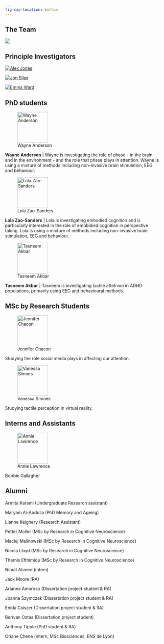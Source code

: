 ```yaml
---
fig-cap-location: bottom
---
```


## The Team
![](images/team.jpg)

## Principle Investigators

::: {layout-ncol="3"}
[![Alex Jones](images/Alex.png)](https://www.mdx.ac.uk/about-us/our-people/staff-directory/dr-alexander-jones/)

[![Jon Silas](images/Jon.png)](https://www.mdx.ac.uk/about-us/our-people/staff-directory/dr-jon-silas/)

[![Emma Ward](images/Emma.png)](https://www.mdx.ac.uk/about-us/our-people/staff-directory/dr-emma-ward/)
:::

## PhD students

::: {layout="[20,80]"}
![Wayne Anderson](images/Wayne.png){fig-align="left" width="100"}

**Wayne Anderson** \| Wayne is investigating the role of phase - in the brain and in the environment - and the role that phase plays in attention. Wayne is using a mixture of methods including non-invasive brain stimulation, EEG and behaviour.

![Lola Zao-Sanders](images/Lola.png){fig-align="left" width="100"}

**Lola Zao-Sanders** \| Lola is investigating embodied cognition and is particularly interested in the role of emobidied cognition in perspective taking. Lola is using a mixture of methods including non-invasive brain stimulation, EEG and behaviour.

![Tasneem Akbar](images/Tasneem.jpg){fig-align="left" width="100"}

**Tasneem Akbar** \| Tasneem is investigating tactile attetnion in ADHD populations, primarily using EEG and behavioural methods.
:::

## MSc by Research Students

::: {layout="[20,80]"}

![Jennifer Chacon](images/Jennifer.png){fig-align="left" width="100"}

Studying the role social media plays in affecting our attention.

![Vanessa Simoes](images/Vanessa.jpeg){fig-align="left" width="100"}

Studying tactile perception in virtual reality.
:::

## Interns and Assistants

![Annie Lawrence](images/annie.png){fig-align="left" width="100"}


Bobbie Gallagher



## Alumni

Armita Karami (Undergraduate Research assistant)

Maryam Al-Abdulla (PhD Memory and Ageing)

Lianne Keighery (Research Assistant)

Petter Moller (MSc by Research in Cognitive Neuroscience)

Maciej Malinowski (MSc by Research in Cognitive Neuroscience)

Nicola Lloyd (MSc by Research in Cognitive Neuroscience)

Themis Efthimiou (MSc by Research in Cognitive Neuroscience)

Nimat Ahmed (intern)

Jack Moore (RA)

Arianna Amoroso (Dissertation project student & RA)

Joanna Szymczak (Dissertation project student & RA)

Enida Csiszer (Dissertation project student & RA)

Berivan Oztas (Dissertation project student)

Anthony Tipple (PhD student & RA)

Oriane Chene (intern, MSc Biosciences, ENS de Lyon)
